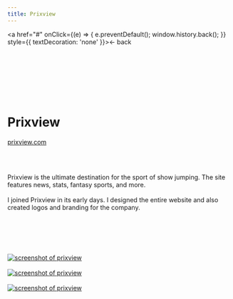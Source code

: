 ```yaml
---
title: Prixview
---
```


<a href="#" onClick={(e) => { e.preventDefault(); window.history.back(); }} style={{ textDecoration: 'none' }}>← back</a>

<br></br>
<br></br>
<br></br>

# Prixview
[prixview.com](https://prixview.com)

<br></br>

Prixview is the ultimate destination for the sport of show jumping. The site features news, stats, fantasy sports, and more.
<br></br>
I joined Prixview in its early days. I designed the entire website and also created logos and branding for the company. 

<br></br>
<br></br>

[![screenshot of prixview](/images/screenshots/prixview-1.jpg)](https://mattportner.com/images/screenshots/prixview-1.jpg)
<br></br>
[![screenshot of prixview](/images/screenshots/prixview-2.jpg)](https://mattportner.com/images/screenshots/prixview-2.jpg)
<br></br>
[![screenshot of prixview](/images/screenshots/prixview-3.jpg)](https://mattportner.com/images/screenshots/prixview-3.jpg)